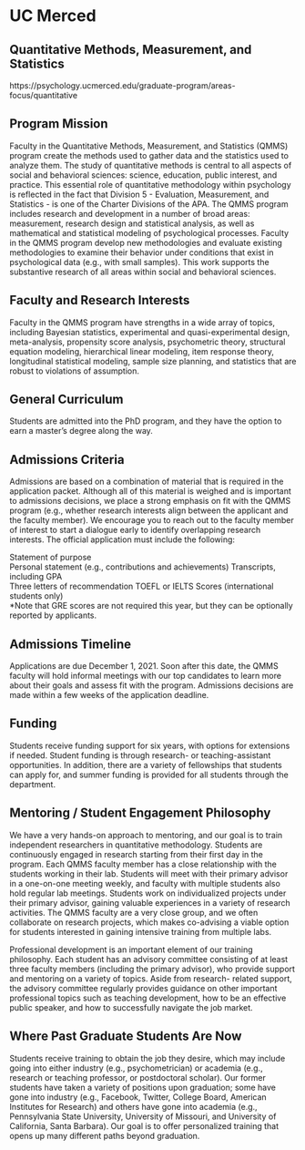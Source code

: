
# UC Merced

## Quantitative Methods, Measurement, and Statistics  {-}

https://psychology.ucmerced.edu/graduate-program/areas-focus/quantitative

## Program Mission  {-}
Faculty in the Quantitative Methods, Measurement, and Statistics (QMMS) program create the methods used to gather data and the statistics used to analyze them.
The study of quantitative methods is central to all aspects of social and behavioral sciences: science, education, public interest, and practice. This essential role of quantitative methodology within psychology is reflected in the fact that Division 5 - Evaluation, Measurement, and Statistics - is one of the Charter Divisions of the APA.
The QMMS program includes research and development in a number of broad areas: measurement, research design and statistical analysis, as well as mathematical and statistical modeling of psychological processes. Faculty in the QMMS program develop new methodologies and evaluate existing methodologies to examine their behavior under conditions that exist in psychological data (e.g., with small samples). This work supports the substantive research of all areas within social and behavioral sciences.



## Faculty and Research Interests  {-}
Faculty in the QMMS program have strengths in a wide array of topics, including Bayesian statistics, experimental and quasi-experimental design, meta-analysis, propensity score analysis, psychometric theory, structural equation modeling, hierarchical linear modeling, item response theory, longitudinal statistical modeling, sample size planning, and statistics that are robust to violations of assumption.




## General Curriculum  {-}
Students are admitted into the PhD program, and they have the option to earn a master’s
degree along the way.


## Admissions Criteria  {-}
Admissions are based on a combination of material that is required in the application packet. Although all of this material is weighed and is important to admissions decisions, we place a strong emphasis on fit with the QMMS program (e.g., whether research interests align between the applicant and the faculty member). We encourage you to reach out to the faculty member of interest to start a dialogue early to identify overlapping research interests. The official application must include the following:

Statement of purpose  
Personal statement (e.g., contributions and achievements) Transcripts, including GPA  
Three letters of recommendation
TOEFL or IELTS Scores (international students only)  
*Note that GRE scores are not required this year, but they can be optionally reported by applicants.  


## Admissions Timeline  {-}

Applications are due December 1, 2021. Soon after this date, the QMMS faculty will hold informal meetings with our top candidates to learn more about their goals and assess fit with the program. Admissions decisions are made within a few weeks of the application deadline.



## Funding  {-}

Students receive funding support for six years, with options for extensions if needed. Student funding is through research- or teaching-assistant opportunities. In addition, there are a variety of fellowships that students can apply for, and summer funding is provided for all students through the department.

## Mentoring / Student Engagement Philosophy  {-}

We have a very hands-on approach to mentoring, and our goal is to train independent researchers in quantitative methodology. Students are continuously engaged in research starting from their first day in the program. Each QMMS faculty member has a close relationship with the students working in their lab. Students will meet with their primary advisor in a one-on-one meeting weekly, and faculty with multiple students also hold regular lab meetings. Students work on individualized projects under their primary advisor, gaining valuable experiences in a variety of research activities. The QMMS faculty are a very close group, and we often collaborate on research projects, which makes co-advising a viable option for students interested in gaining intensive training from multiple labs.

Professional development is an important element of our training philosophy. Each student has an advisory committee consisting of at least three faculty members (including the primary advisor), who provide support and mentoring on a variety of topics. Aside from research- related support, the advisory committee regularly provides guidance on other important professional topics such as teaching development, how to be an effective public speaker, and how to successfully navigate the job market.



## Where Past Graduate Students Are Now  {-}
Students receive training to obtain the job they desire, which may include going into either industry (e.g., psychometrician) or academia (e.g., research or teaching professor, or postdoctoral scholar). Our former students have taken a variety of positions upon graduation; some have gone into industry (e.g., Facebook, Twitter, College Board, American Institutes for Research) and others have gone into academia (e.g., Pennsylvania State University, University of Missouri, and University of California, Santa Barbara). Our goal is to offer personalized training that opens up many different paths beyond graduation.



